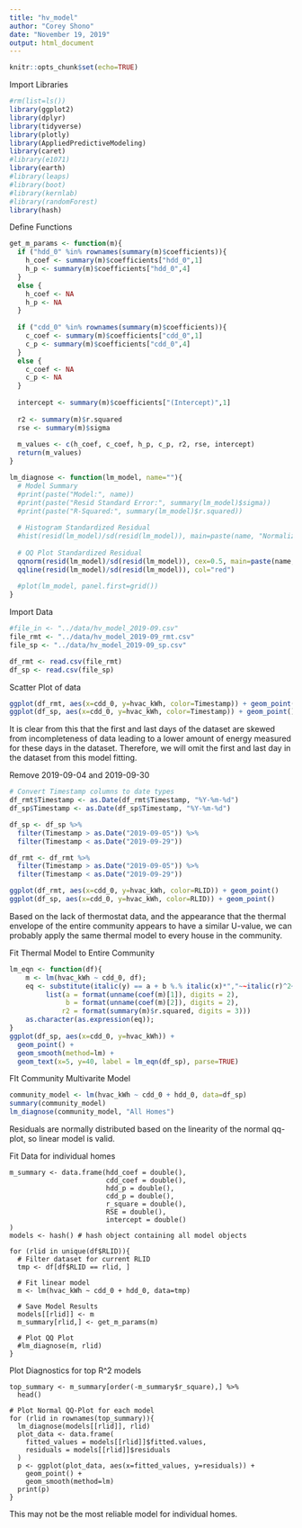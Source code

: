 ```yaml
---
title: "hv_model"
author: "Corey Shono"
date: "November 19, 2019"
output: html_document
---
```


```r
knitr::opts_chunk$set(echo=TRUE)
```


Import Libraries 
```r
#rm(list=ls())
library(ggplot2) 
library(dplyr)
library(tidyverse) 
library(plotly) 
library(AppliedPredictiveModeling)
library(caret)
#library(e1071)
library(earth)
#library(leaps)
#library(boot)
#library(kernlab)
#library(randomForest) 
library(hash) 
```


Define Functions 
```r
get_m_params <- function(m){
  if ("hdd_0" %in% rownames(summary(m)$coefficients)){
    h_coef <- summary(m)$coefficients["hdd_0",1] 
    h_p <- summary(m)$coefficients["hdd_0",4] 
  }
  else {
    h_coef <- NA
    h_p <- NA 
  }
  
  if ("cdd_0" %in% rownames(summary(m)$coefficients)){
    c_coef <- summary(m)$coefficients["cdd_0",1]
    c_p <- summary(m)$coefficients["cdd_0",4]
  }
  else {
    c_coef <- NA
    c_p <- NA 
  }
  
  intercept <- summary(m)$coefficients["(Intercept)",1] 
  
  r2 <- summary(m)$r.squared 
  rse <- summary(m)$sigma
  
  m_values <- c(h_coef, c_coef, h_p, c_p, r2, rse, intercept) 
  return(m_values) 
}

lm_diagnose <- function(lm_model, name=""){
  # Model Summary 
  #print(paste("Model:", name))
  #print(paste("Resid Standard Error:", summary(lm_model)$sigma))
  #print(paste("R-Squared:", summary(lm_model)$r.squared))
  
  # Histogram Standardized Residual 
  #hist(resid(lm_model)/sd(resid(lm_model)), main=paste(name, "Normalized Residual Histogram"), xlab="Standardized Residual", panel.first=grid(), breaks=23) 
  
  # QQ Plot Standardized Residual 
  qqnorm(resid(lm_model)/sd(resid(lm_model)), cex=0.5, main=paste(name, "Normalized QQ Plot"), ylab="Standardized Residual", panel.first=grid()) 
  qqline(resid(lm_model)/sd(resid(lm_model)), col="red") 
  
  #plot(lm_model, panel.first=grid())
}


```


Import Data 
```r
#file_in <- "../data/hv_model_2019-09.csv" 
file_rmt <- "../data/hv_model_2019-09_rmt.csv" 
file_sp <- "../data/hv_model_2019-09_sp.csv" 

df_rmt <- read.csv(file_rmt) 
df_sp <- read.csv(file_sp) 
```

Scatter Plot of data 
```r
ggplot(df_rmt, aes(x=cdd_0, y=hvac_kWh, color=Timestamp)) + geom_point()
ggplot(df_sp, aes(x=cdd_0, y=hvac_kWh, color=Timestamp)) + geom_point() 
```

It is clear from this that the first and last days of the dataset are skewed from incompleteness of data leading to a lower amount of energy measured for these days in the dataset. Therefore, we will omit the first and last day in the dataset from this model fitting. 

Remove 2019-09-04 and 2019-09-30 
```r
# Convert Timestamp columns to date types 
df_rmt$Timestamp <- as.Date(df_rmt$Timestamp, "%Y-%m-%d") 
df_sp$Timestamp <- as.Date(df_sp$Timestamp, "%Y-%m-%d") 

df_sp <- df_sp %>% 
  filter(Timestamp > as.Date("2019-09-05")) %>% 
  filter(Timestamp < as.Date("2019-09-29"))

df_rmt <- df_rmt %>%
  filter(Timestamp > as.Date("2019-09-05")) %>%
  filter(Timestamp < as.Date("2019-09-29")) 

ggplot(df_rmt, aes(x=cdd_0, y=hvac_kWh, color=RLID)) + geom_point()
ggplot(df_sp, aes(x=cdd_0, y=hvac_kWh, color=RLID)) + geom_point() 
```

Based on the lack of thermostat data, and the appearance that the thermal envelope of the entire community appears to have a similar U-value, we can probably apply the same thermal model to every house in the community. 

Fit Thermal Model to Entire Community 
```r
lm_eqn <- function(df){
    m <- lm(hvac_kWh ~ cdd_0, df);
    eq <- substitute(italic(y) == a + b %.% italic(x)*","~~italic(r)^2~"="~r2, 
         list(a = format(unname(coef(m)[1]), digits = 2),
              b = format(unname(coef(m)[2]), digits = 2),
             r2 = format(summary(m)$r.squared, digits = 3)))
    as.character(as.expression(eq));
}
ggplot(df_sp, aes(x=cdd_0, y=hvac_kWh)) + 
  geom_point() + 
  geom_smooth(method=lm) + 
  geom_text(x=5, y=40, label = lm_eqn(df_sp), parse=TRUE) 

```

FIt Community Multivarite Model 
```r
community_model <- lm(hvac_kWh ~ cdd_0 + hdd_0, data=df_sp) 
summary(community_model)
lm_diagnose(community_model, "All Homes") 
```

Residuals are normally distributed based on the linearity of the normal qq-plot, so linear model is valid. 


Fit Data for individual homes 
```
m_summary <- data.frame(hdd_coef = double(), 
                        cdd_coef = double(), 
                        hdd_p = double(), 
                        cdd_p = double(), 
                        r_square = double(), 
                        RSE = double(), 
                        intercept = double() 
) 
models <- hash() # hash object containing all model objects 

for (rlid in unique(df$RLID)){
  # Filter dataset for current RLID 
  tmp <- df[df$RLID == rlid, ]
  
  # Fit linear model 
  m <- lm(hvac_kWh ~ cdd_0 + hdd_0, data=tmp)
  
  # Save Model Results 
  models[[rlid]] <- m 
  m_summary[rlid,] <- get_m_params(m) 
  
  # Plot QQ Plot 
  #lm_diagnose(m, rlid)
}
```




Plot Diagnostics for top R^2 models 
``` 
top_summary <- m_summary[order(-m_summary$r_square),] %>%
  head() 

# Plot Normal QQ-Plot for each model 
for (rlid in rownames(top_summary)){
  lm_diagnose(models[[rlid]], rlid) 
  plot_data <- data.frame(
    fitted_values = models[[rlid]]$fitted.values, 
    residuals = models[[rlid]]$residuals
  )
  p <- ggplot(plot_data, aes(x=fitted_values, y=residuals)) + 
    geom_point() + 
    geom_smooth(method=lm)
  print(p) 
}
```

This may not be the most reliable model for individual homes. 



